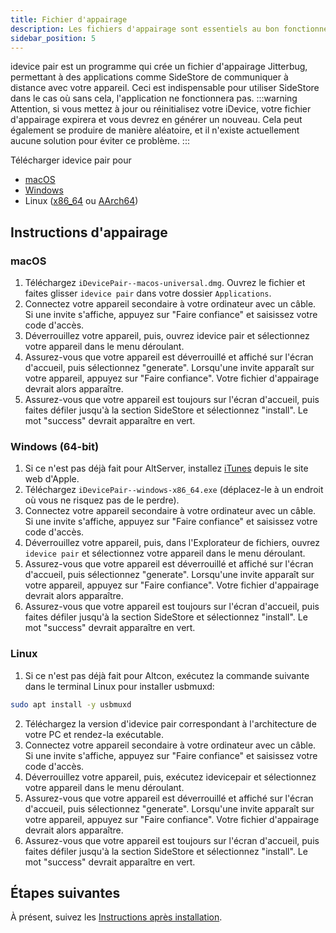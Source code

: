 ```yaml
---
title: Fichier d'appairage
description: Les fichiers d'appairage sont essentiels au bon fonctionnement de SideStore.
sidebar_position: 5
---
```


idevice pair est un programme qui crée un fichier d'appairage Jitterbug, permettant à des applications comme SideStore de communiquer à distance avec votre appareil. Ceci est indispensable pour utiliser SideStore dans le cas où sans cela, l'application ne fonctionnera pas.
:::warning
Attention, si vous mettez à jour ou réinitialisez votre iDevice, votre fichier d'appairage expirera et vous devrez en générer un nouveau. Cela peut également se produire de manière aléatoire, et il n'existe actuellement aucune solution pour éviter ce problème.
:::

Télécharger idevice pair pour
- [macOS](https://github.com/jkcoxson/idevice_pair/releases/latest/download/iDevicePair--macos-universal.dmg)
- [Windows](https://github.com/jkcoxson/idevice_pair/releases/latest/download/iDevicePair--windows-x86_64.exe)
- Linux ([x86_64](https://github.com/jkcoxson/idevice_pair/releases/latest/download/iDevicePair--linux-x86_64.AppImage) ou [AArch64](https://github.com/jkcoxson/idevice_pair/releases/latest/download/iDevicePair--linux-aarch64.AppImage))

## Instructions d'appairage

### macOS

1. Téléchargez `iDevicePair--macos-universal.dmg`. Ouvrez le fichier et faites glisser `idevice pair` dans votre dossier `Applications`.
2. Connectez votre appareil secondaire à votre ordinateur avec un câble. Si une invite s'affiche, appuyez sur "Faire confiance" et saisissez votre code d'accès.
3. Déverrouillez votre appareil, puis, ouvrez idevice pair et sélectionnez votre appareil dans le menu déroulant.
4. Assurez-vous que votre appareil est déverrouillé et affiché sur l'écran d'accueil, puis sélectionnez "generate". Lorsqu'une invite apparaît sur votre appareil, appuyez sur "Faire confiance". Votre fichier d'appairage devrait alors apparaître.
5. Assurez-vous que votre appareil est toujours sur l'écran d'accueil, puis faites défiler jusqu'à la section SideStore et sélectionnez "install". Le mot "success" devrait apparaître en vert.

### Windows (64-bit)

1. Si ce n'est pas déjà fait pour AltServer, installez [iTunes](https://apple.com/itunes/download/win64) depuis le site web d'Apple.
2. Téléchargez `iDevicePair--windows-x86_64.exe` (déplacez-le à un endroit où vous ne risquez pas de le perdre).
3. Connectez votre appareil secondaire à votre ordinateur avec un câble. Si une invite s'affiche, appuyez sur "Faire confiance" et saisissez votre code d'accès.
4. Déverrouillez votre appareil, puis, dans l'Explorateur de fichiers, ouvrez `idevice pair` et sélectionnez votre appareil dans le menu déroulant.
5. Assurez-vous que votre appareil est déverrouillé et affiché sur l'écran d'accueil, puis sélectionnez "generate". Lorsqu'une invite apparaît sur votre appareil, appuyez sur "Faire confiance". Votre fichier d'appairage devrait alors apparaître.
6. Assurez-vous que votre appareil est toujours sur l'écran d'accueil, puis faites défiler jusqu'à la section SideStore et sélectionnez "install". Le mot "success" devrait apparaître en vert.

### Linux

1. Si ce n'est pas déjà fait pour Altcon, exécutez la commande suivante dans le terminal Linux pour installer usbmuxd:
```bash
sudo apt install -y usbmuxd
```
2. Téléchargez la version d'idevice pair correspondant à l'architecture de votre PC et rendez-la exécutable.
3. Connectez votre appareil secondaire à votre ordinateur avec un câble. Si une invite s'affiche, appuyez sur "Faire confiance" et saisissez votre code d'accès.
4. Déverrouillez votre appareil, puis, exécutez idevicepair et sélectionnez votre appareil dans le menu déroulant.
5. Assurez-vous que votre appareil est déverrouillé et affiché sur l'écran d'accueil, puis sélectionnez "generate". Lorsqu'une invite apparaît sur votre appareil, appuyez sur "Faire confiance". Votre fichier d'appairage devrait alors apparaître.
6. Assurez-vous que votre appareil est toujours sur l'écran d'accueil, puis faites défiler jusqu'à la section SideStore et sélectionnez "install". Le mot "success" devrait apparaître en vert.

## Étapes suivantes
À présent, suivez les [Instructions après installation](post-install).

